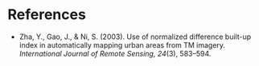 # References

- Zha, Y., Gao, J., & Ni, S. (2003). Use of normalized difference built-up index in automatically mapping urban areas from TM imagery. *International Journal of Remote Sensing, 24*(3), 583–594.
